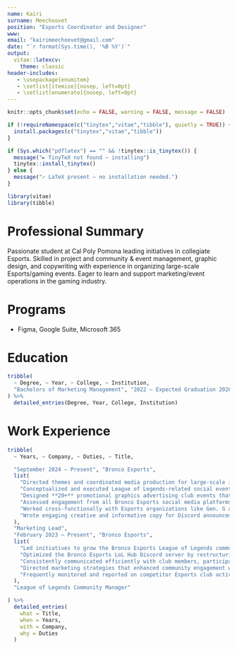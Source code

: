 ```yaml
---
name: Kairi
surname: Meechoovet
position: "Esports Coordinator and Designer"
www: 
email: "kairimeechoovet@gmail.com"
date: "`r format(Sys.time(), '%B %Y')`"
output: 
  vitae::latexcv:
    theme: classic
header-includes:
   - \usepackage{enumitem}
   - \setlist[itemize]{nosep, left=0pt}
   - \setlist[enumerate]{nosep, left=0pt}
---
```


```r
knitr::opts_chunk$set(echo = FALSE, warning = FALSE, message = FALSE)

if (!requireNamespace(c("tinytex","vitae","tibble"), quietly = TRUE)) {
  install.packages(c("tinytex","vitae","tibble"))
}

if (Sys.which("pdflatex") == "" && !tinytex::is_tinytex()) {                    
  message("► TinyTeX not found – installing")
  tinytex::install_tinytex()        
} else {
  message("✓ LaTeX present – no installation needed.")
}

library(vitae)
library(tibble)
```

# Professional Summary

Passionate student at Cal Poly Pomona leading initiatives in collegiate Esports. Skilled in project and community & event management, graphic design, and copywriting with experience in organizing large-scale Esports/gaming events. Eager to learn and support marketing/event operations in the gaming industry.

# Programs

-   Figma, Google Suite, Microsoft 365

# Education

```r
tribble(
  ~ Degree, ~ Year, ~ College, ~ Institution,
  "Bachelors of Marketing Management", "2022 – Expected Graduation 2026", "Business Administration", "California State Polytechnic University, Pomona"
) %>%
  detailed_entries(Degree, Year, College, Institution)
```

# Work Experience

```r
tribble(
  ~ Years, ~ Company, ~ Duties, ~ Title,

  "September 2024 – Present", "Bronco Esports",
  list(
    "Directed themes and coordinated media production for large-scale in-person Esports events–FragFest–that results in 400+ attendees. ",
    "Conceptualized and executed League of Legends-related social events such as in-houses, watch parties, and competitive tournaments, fostering community engagement in online and in-person settings. ",
    "Designed **20+** promotional graphics advertising club events that reinforced and enhanced the Bronco Esports brand identity.",
    "Assessed engagement from all Bronco Esports social media platforms to refine marketing strategies and event planning.",
    "Worked cross-functionally with Esports organizations like Gen. G and the marketing team, to develop creative promotional content from social events, generating tangible media that effectively boosted community engagement.",
    "Wrote engaging creative and informative copy for Discord announcements, Instagram, and Twitter, effectively promoting events and tournaments."
  ),
  "Marketing Lead",
  "February 2023 – Present", "Bronco Esports",
  list(
    "Led initiatives to grow the Bronco Esports League of Legends community with monthly social events/campaigns for over **150+** members.",
    "Optimized the Bronco Esports LoL Hub Discord server by restructuring roles and redesigning sections with an aesthetically pleasing design, improving navigation for new and existing users. ",
    "Consistently communicated efficiently with club members, participants, and attendees in-person and online helping events/campaigns run smoothly.",
    "Directed marketing strategies that enhanced community engagement with exclusive Discord server roles and prizes for social event/campaign participants.",
    "Frequently monitored and reported on competitor Esports club activities and Discord server operations identifying opportunities to improve engagement and event quality."
  ),
  "League of Legends Community Manager"

) %>%
  detailed_entries(
    what = Title,
    when = Years,
    with = Company,
    why = Duties
  )
```
